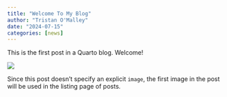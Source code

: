 ```yaml
---
title: "Welcome To My Blog"
author: "Tristan O'Malley"
date: "2024-07-15"
categories: [news]
---
```


This is the first post in a Quarto blog. Welcome!

![](thumbnail.jpg)

Since this post doesn't specify an explicit `image`, the first image in the post will be used in the listing page of posts.
